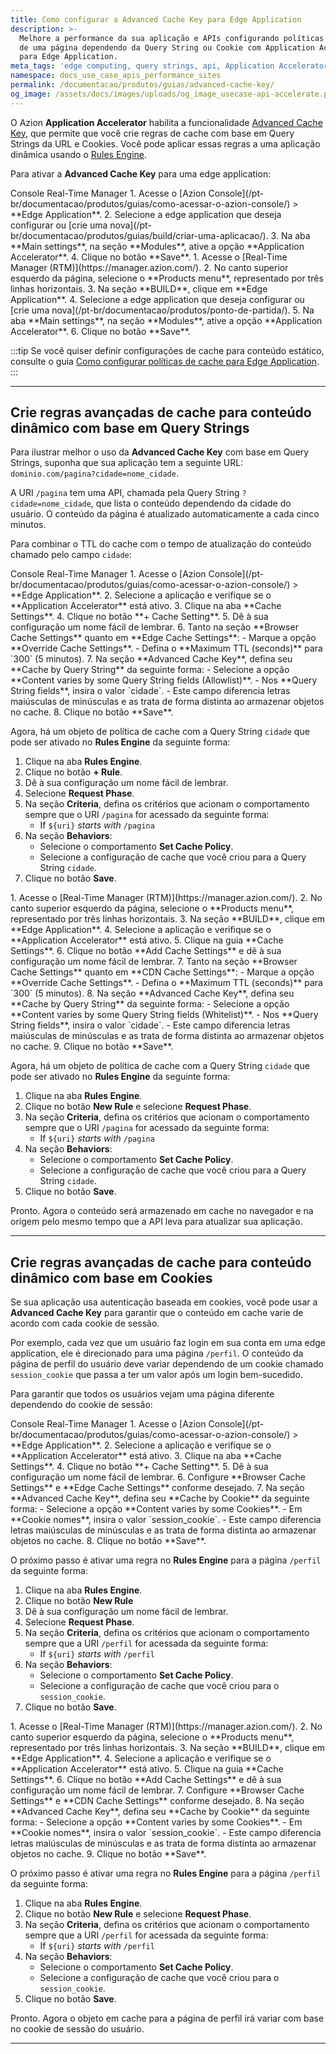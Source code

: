 ```yaml
---
title: Como configurar a Advanced Cache Key para Edge Application
description: >-
  Melhore a performance da sua aplicação e APIs configurando políticas de cache
  de uma página dependendo da Query String ou Cookie com Application Accelerator
  para Edge Application.
meta_tags: 'edge computing, query strings, api, Application Accelerator, cache'
namespace: docs_use_case_apis_performance_sites
permalink: /documentacao/produtos/guias/advanced-cache-key/
og_image: /assets/docs/images/uploads/og_image_usecase-api-accelerate.png
---
```




O Azion **Application Accelerator** habilita a funcionalidade [Advanced Cache Key](/pt-br/documentacao/produtos/build/edge-application/cache-settings/#advanced-cache-key), que permite que você crie regras de cache com base em Query Strings da URL e Cookies. Você pode aplicar essas regras a uma aplicação dinâmica usando o [Rules Engine](/pt-br/documentacao/produtos/build/edge-application/rules-engine/).

Para ativar a **Advanced Cache Key** para uma edge application:

<Tabs client:visible>
    <Fragment slot="tab.console">Console</Fragment>
    <Fragment slot="tab.rtm">Real-Time Manager</Fragment>

<Fragment slot="panel.console">
1. Acesse o [Azion Console](/pt-br/documentacao/produtos/guias/como-acessar-o-azion-console/) > **Edge Application**.
2. Selecione a edge application que deseja configurar ou [crie uma nova](/pt-br/documentacao/produtos/guias/build/criar-uma-aplicacao/).
3. Na aba **Main settings**, na seção **Modules**, ative a opção **Application Accelerator**.
4. Clique no botão **Save**.
</Fragment>

<Fragment slot="panel.rtm">
1. Acesse o [Real-Time Manager (RTM)](https://manager.azion.com/).
2. No canto superior esquerdo da página, selecione o **Products menu**, representado por três linhas horizontais.
3. Na seção **BUILD**, clique em **Edge Application**.
4. Selecione a edge application que deseja configurar ou [crie uma nova](/pt-br/documentacao/produtos/ponto-de-partida/).
5. Na aba **Main settings**, na seção **Modules**, ative a opção **Application Accelerator**.
6. Clique no botão **Save**.
</Fragment>

</Tabs>

:::tip
Se você quiser definir configurações de cache para conteúdo estático, consulte o guia [Como configurar políticas de cache para Edge Application](/pt-br/documentacao/produtos/guias/cache-settings/).
:::

---

## Crie regras avançadas de cache para conteúdo dinâmico com base em Query Strings

Para ilustrar melhor o uso da **Advanced Cache Key** com base em Query Strings, suponha que sua aplicação tem a seguinte URL: `dominio.com/pagina?cidade=nome_cidade`.

A URI `/pagina` tem uma API, chamada pela Query String `?cidade=nome_cidade`, que lista o conteúdo dependendo da cidade do usuário. O conteúdo da página é atualizado automaticamente a cada cinco minutos.

Para combinar o TTL do cache com o tempo de atualização do conteúdo chamado pelo campo `cidade`:

<Tabs client:visible>
    <Fragment slot="tab.console">Console</Fragment>
    <Fragment slot="tab.rtm">Real-Time Manager</Fragment>

<Fragment slot="panel.console">
1. Acesse o [Azion Console](/pt-br/documentacao/produtos/guias/como-acessar-o-azion-console/) > **Edge Application**.
2. Selecione a aplicação e verifique se o **Application Accelerator** está ativo.
3. Clique na aba **Cache Settings**.
4. Clique no botão **+ Cache Setting**.
5. Dê à sua configuração um nome fácil de lembrar.
6. Tanto na seção **Browser Cache Settings** quanto em **Edge Cache Settings**:
   - Marque a opção **Override Cache Settings**.
   - Defina o **Maximum TTL (seconds)** para `300` (5 minutos).
7. Na seção **Advanced Cache Key**, defina seu **Cache by Query String** da seguinte forma:
   - Selecione a opção **Content varies by some Query String fields (Allowlist)**.
   - Nos **Query String fields**, insira o valor `cidade`.
   - Este campo diferencia letras maiúsculas de minúsculas e as trata de forma distinta ao armazenar objetos no cache.
8. Clique no botão **Save**.

Agora, há um objeto de política de cache com a Query String `cidade` que pode ser ativado no **Rules Engine** da seguinte forma:

1. Clique na aba **Rules Engine**.
2. Clique no botão **+ Rule**.
3. Dê à sua configuração um nome fácil de lembrar.
4. Selecione **Request Phase**.
5. Na seção **Criteria**, defina os critérios que acionam o comportamento sempre que o URI `/pagina` for acessado da seguinte forma:
   - If `${uri}` *starts with* `/pagina`
6. Na seção **Behaviors**:
   - Selecione o comportamento **Set Cache Policy**.
   - Selecione a configuração de cache que você criou para a Query String `cidade`.
7. Clique no botão **Save**.
</Fragment>

<Fragment slot="panel.rtm">
1. Acesse o [Real-Time Manager (RTM)](https://manager.azion.com/).
2. No canto superior esquerdo da página, selecione o **Products menu**, representado por três linhas horizontais.
3. Na seção **BUILD**, clique em **Edge Application**.
4. Selecione a aplicação e verifique se o **Application Accelerator** está ativo.
5. Clique na guia **Cache Settings**.
6. Clique no botão **Add Cache Settings** e dê à sua configuração um nome fácil de lembrar.
7. Tanto na seção **Browser Cache Settings** quanto em **CDN Cache Settings**:
   - Marque a opção **Override Cache Settings**.
   - Defina o **Maximum TTL (seconds)** para `300` (5 minutos).
8. Na seção **Advanced Cache Key**, defina seu **Cache by Query String** da seguinte forma:
   - Selecione a opção **Content varies by some Query String fields (Whitelist)**.
   - Nos **Query String fields**, insira o valor `cidade`.
   - Este campo diferencia letras maiúsculas de minúsculas e as trata de forma distinta ao armazenar objetos no cache.
9. Clique no botão **Save**.

Agora, há um objeto de política de cache com a Query String `cidade` que pode ser ativado no **Rules Engine** da seguinte forma:

1. Clique na aba **Rules Engine**.
2. Clique no botão **New Rule** e selecione **Request Phase**.
3. Na seção **Criteria**, defina os critérios que acionam o comportamento sempre que o URI `/pagina` for acessado da seguinte forma:
   - If `${uri}` *starts with* `/pagina`
4. Na seção **Behaviors**:
   - Selecione o comportamento **Set Cache Policy**.
   - Selecione a configuração de cache que você criou para a Query String `cidade`.
5. Clique no botão **Save**.
</Fragment>

</Tabs>

Pronto. Agora o conteúdo será armazenado em cache no navegador e na origem pelo mesmo tempo que a API leva para atualizar sua aplicação.

---

## Crie regras avançadas de cache para conteúdo dinâmico com base em Cookies

Se sua aplicação usa autenticação baseada em cookies, você pode usar a **Advanced Cache Key** para garantir que o conteúdo em cache varie de acordo com cada cookie de sessão.

Por exemplo, cada vez que um usuário faz login em sua conta em uma edge application, ele é direcionado para uma página `/perfil`. O conteúdo da página de perfil do usuário deve variar dependendo de um cookie chamado `session_cookie` que passa a ter um valor após um login bem-sucedido.

Para garantir que todos os usuários vejam uma página diferente dependendo do cookie de sessão:

<Tabs client:visible>
    <Fragment slot="tab.console">Console</Fragment>
    <Fragment slot="tab.rtm">Real-Time Manager</Fragment>

<Fragment slot="panel.console">
1. Acesse o [Azion Console](/pt-br/documentacao/produtos/guias/como-acessar-o-azion-console/) > **Edge Application**.
2. Selecione a aplicação e verifique se o **Application Accelerator** está ativo.
3. Clique na aba **Cache Settings**.
4. Clique no botão **+ Cache Setting**.
5. Dê à sua configuração um nome fácil de lembrar.
6. Configure **Browser Cache Settings** e **Edge Cache Settings** conforme desejado.
7. Na seção **Advanced Cache Key**, defina seu **Cache by Cookie** da seguinte forma:
   - Selecione a opção **Content varies by some Cookies**.
   - Em **Cookie nomes**, insira o valor `session_cookie`.
   - Este campo diferencia letras maiúsculas de minúsculas e as trata de forma distinta ao armazenar objetos no cache.
8. Clique no botão **Save**.

O próximo passo é ativar uma regra no **Rules Engine** para a página `/perfil` da seguinte forma:

1. Clique na aba **Rules Engine**.
2. Clique no botão **New Rule**
3. Dê à sua configuração um nome fácil de lembrar. 
4. Selecione **Request Phase**.
5. Na seção **Criteria**, defina os critérios que acionam o comportamento sempre que a URI `/perfil` for acessada da seguinte forma:
   - If `${uri}` *starts with* `/perfil`
6. Na seção **Behaviors**:
   - Selecione o comportamento **Set Cache Policy**.
   - Selecione a configuração de cache que você criou para o `session_cookie`.
7. Clique no botão **Save**.
</Fragment>

<Fragment slot="panel.rtm">
1. Acesse o [Real-Time Manager (RTM)](https://manager.azion.com/).
2. No canto superior esquerdo da página, selecione o **Products menu**, representado por três linhas horizontais.
3. Na seção **BUILD**, clique em **Edge Application**.
4. Selecione a aplicação e verifique se o **Application Accelerator** está ativo.
5. Clique na guia **Cache Settings**.
6. Clique no botão **Add Cache Settings** e dê à sua configuração um nome fácil de lembrar.
7. Configure **Browser Cache Settings** e **CDN Cache Settings** conforme desejado.
8. Na seção **Advanced Cache Key**, defina seu **Cache by Cookie** da seguinte forma:
   - Selecione a opção **Content varies by some Cookies**.
   - Em **Cookie nomes**, insira o valor `session_cookie`.
   - Este campo diferencia letras maiúsculas de minúsculas e as trata de forma distinta ao armazenar objetos no cache.
9. Clique no botão **Save**.

O próximo passo é ativar uma regra no **Rules Engine** para a página `/perfil` da seguinte forma:

1. Clique na aba **Rules Engine**.
2. Clique no botão **New Rule** e selecione **Request Phase**.
3. Na seção **Criteria**, defina os critérios que acionam o comportamento sempre que a URI `/perfil` for acessada da seguinte forma:
   - If `${uri}` *starts with* `/perfil`
4. Na seção **Behaviors**:
   - Selecione o comportamento **Set Cache Policy**.
   - Selecione a configuração de cache que você criou para o `session_cookie`.
5. Clique no botão **Save**.
</Fragment>

</Tabs>

Pronto. Agora o objeto em cache para a página de perfil irá variar com base no cookie de sessão do usuário.

---

